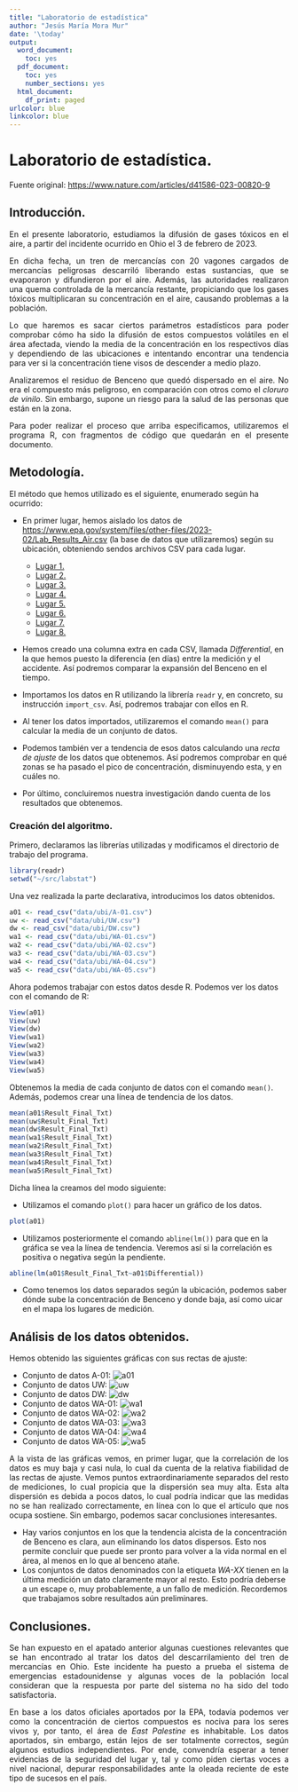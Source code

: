 ```yaml
---
title: "Laboratorio de estadística"
author: "Jesús María Mora Mur"
date: '\today'
output:
  word_document:
    toc: yes
  pdf_document:
    toc: yes
    number_sections: yes
  html_document:
    df_print: paged
urlcolor: blue
linkcolor: blue
---
```


\newpage

# Laboratorio de estadística.

Fuente original: <https://www.nature.com/articles/d41586-023-00820-9>

## Introducción.

<p style="text-align:justify; text-justify: auto;">En el presente laboratorio,
estudiamos la difusión de gases tóxicos en el aire, a partir del incidente
ocurrido en Ohio el 3 de febrero de 2023.</p>

<p style="text-align:justify; text-justify: auto;">En dicha fecha, un tren de
mercancías con 20 vagones cargados de mercancías peligrosas descarriló liberando
estas sustancias, que se evaporaron y difundieron por el aire. Además, las
autoridades realizaron una quema controlada de la mercancía restante,
propiciando que los gases tóxicos multiplicaran su concentración en el aire,
causando problemas a la población.</p>

<p style="text-align:justify; text-justify: auto;">Lo que haremos es sacar
ciertos parámetros estadísticos para poder comprobar cómo ha sido la difusión de
estos compuestos volátiles en el área afectada, viendo la media de la
concentración en los respectivos días y dependiendo de las ubicaciones e
intentando encontrar una tendencia para ver si la concentración tiene visos de
descender a medio plazo.</p>

<p style="text-align:justify; text-justify: auto;">Analizaremos el residuo de
Benceno que quedó dispersado en el aire. No era el compuesto más peligroso, en
comparación con otros como el *cloruro de vinilo*. Sin embargo, supone un riesgo
para la salud de las personas que están en la zona.</p>

<p style="text-align:justify; text-justify: auto;">Para poder realizar el
proceso que arriba especificamos, utilizaremos el programa R, con fragmentos de
código que quedarán en el presente documento.</p>

## Metodología.

El método que hemos utilizado es el siguiente, enumerado según ha ocurrido:

* En primer lugar, hemos aislado los datos de <https://www.epa.gov/system/files/other-files/2023-02/Lab_Results_Air.csv> (la base de datos que utilizaremos) según su ubicación, obteniendo sendos archivos CSV para cada lugar.

  * <a href="https://jmarialearning.github.io/repo/acts/labstat/data/A-01.csv">Lugar 1.</a>
  * <a href="https://jmarialearning.github.io/repo/acts/labstat/data/DW.csv">Lugar 2.</a>
  * <a href="https://jmarialearning.github.io/repo/acts/labstat/data/UW.csv">Lugar 3.</a>
  * <a href="https://jmarialearning.github.io/repo/acts/labstat/data/WA-01.csv">Lugar 4.</a>
  * <a href="https://jmarialearning.github.io/repo/acts/labstat/data/WA-02.csv">Lugar 5.</a>
  * <a href="https://jmarialearning.github.io/repo/acts/labstat/data/WA-03.csv">Lugar 6.</a>
  * <a href="https://jmarialearning.github.io/repo/acts/labstat/data/WA-04.csv">Lugar 7.</a>
  * <a href="https://jmarialearning.github.io/repo/acts/labstat/data/WA-05.csv">Lugar 8.</a>

* Hemos creado una columna extra en cada CSV, llamada *Differential*, en la que hemos puesto la diferencia (en días) entre la medición y el accidente. Así podremos comparar la expansión del Benceno en el tiempo.

* Importamos los datos en R utilizando la librería `readr` y, en concreto, su instrucción `import_csv`. Así, podremos trabajar con ellos en R.

* Al tener los datos importados, utilizaremos el comando `mean()` para calcular la media de un conjunto de datos.

* Podemos también ver a tendencia de esos datos calculando una *recta de ajuste* de los datos que obtenemos. Así podremos comprobar en qué zonas se ha pasado el pico de concentración, disminuyendo esta, y en cuáles no.

* Por último, concluiremos nuestra investigación dando cuenta de los resultados que obtenemos.

### Creación del algoritmo.

Primero, declaramos las librerías utilizadas y modificamos el directorio de trabajo del programa.

```R
library(readr)
setwd("~/src/labstat")
```

Una vez realizada la parte declarativa, introducimos los datos obtenidos.
```R
a01 <- read_csv("data/ubi/A-01.csv")
uw <- read_csv("data/ubi/UW.csv")
dw <- read_csv("data/ubi/DW.csv")
wa1 <- read_csv("data/ubi/WA-01.csv")
wa2 <- read_csv("data/ubi/WA-02.csv")
wa3 <- read_csv("data/ubi/WA-03.csv")
wa4 <- read_csv("data/ubi/WA-04.csv")
wa5 <- read_csv("data/ubi/WA-05.csv")
```
Ahora podemos trabajar con estos datos desde R. Podemos ver los datos con el comando de R:
```R
View(a01)
View(uw)
View(dw)
View(wa1)
View(wa2)
View(wa3)
View(wa4)
View(wa5)
```

Obtenemos la media de cada conjunto de datos con el comando `mean()`. Además, podemos crear una línea de tendencia de los datos.

```R
mean(a01$Result_Final_Txt)
mean(uw$Result_Final_Txt)
mean(dw$Result_Final_Txt)
mean(wa1$Result_Final_Txt)
mean(wa2$Result_Final_Txt)
mean(wa3$Result_Final_Txt)
mean(wa4$Result_Final_Txt)
mean(wa5$Result_Final_Txt)
```
Dicha línea la creamos del modo siguiente:

* Utilizamos el comando `plot()` para hacer un gráfico de los datos.
```R
plot(a01)
```
* Utilizamos posteriormente el comando `abline(lm())` para que en la gráfica se vea la línea de tendencia. Veremos así si la correlación es positiva o negativa según la pendiente.
```R
abline(lm(a01$Result_Final_Txt~a01$Differential))
```
* Como tenemos los datos separados según la ubicación, podemos saber dónde sube la concentración de Benceno y donde baja, así como uicar en el mapa los lugares de medición.

## Análisis de los datos obtenidos.

Hemos obtenido las siguientes gráficas con sus rectas de ajuste:

* Conjunto de datos A-01:
![a01](img/a01.png)
* Conjunto de datos UW:
![uw](img/uw.png)
* Conjunto de datos DW:
![dw](img/dw.png)
* Conjunto de datos WA-01:
![wa1](img/wa1.png)
* Conjunto de datos WA-02:
![wa2](img/wa2.png)
* Conjunto de datos WA-03:
![wa3](img/wa3.png)
* Conjunto de datos WA-04:
![wa4](img/wa4.png)
* Conjunto de datos WA-05:
![wa5](img/wa5.png)

<p style="text-align:justify; text-justify: auto;">A la vista de las gráficas
vemos, en primer lugar, que la correlación de los datos es muy baja y casi nula,
lo cual da cuenta de la relativa fiabilidad de las rectas de ajuste. Vemos
puntos extraordinariamente separados del resto de mediciones, lo cual propicia
que la dispersión sea muy alta. Esta alta dispersión es debida a pocos datos, lo
cual podría indicar que las medidas no se han realizado correctamente, en línea
con lo que el artículo que nos ocupa sostiene. Sin embargo, podemos sacar
conclusiones interesantes.</p>
* Hay varios conjuntos en los que la tendencia alcista de la concentración de
Benceno es clara, aun eliminando los datos dispersos. Esto nos permite concluir
que puede ser pronto para volver a la vida normal en el área, al menos en lo
que al benceno atañe.
* Los conjuntos de datos denominados con la etiqueta *WA-XX* tienen en la
última medición un dato claramente mayor al resto. Esto podría deberse a un
escape o, muy probablemente, a un fallo de medición. Recordemos que trabajamos
sobre resultados aún preliminares.

## Conclusiones.

<p style="text-align:justify; text-justify: auto;">Se han expuesto en el apatado
anterior algunas cuestiones relevantes que se han encontrado al tratar los datos
del descarrilamiento del tren de mercancías en Ohio. Este incidente ha puesto a
prueba el sistema de emergencias estadounidense y algunas voces de la población
local consideran que la respuesta por parte del sistema no ha sido del todo
satisfactoria.</p>

<p style="text-align:justify; text-justify: auto;">En base a los datos oficiales
aportados por la EPA, todavía podemos ver como la concentración de ciertos
compuestos es nociva para los seres vivos y, por tanto, el área de *East
Palestine* es inhabitable. Los datos aportados, sin embargo, están lejos de ser
totalmente correctos, según algunos estudios independientes. Por ende,
convendría esperar a tener evidencias de la seguridad del lugar y, tal y como
piden ciertas voces a nivel nacional, depurar responsabilidades ante la oleada
reciente de este tipo de sucesos en el país.</p>
